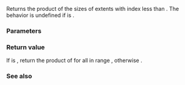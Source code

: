 {{cpp/container/mdspan/extents/title|''fwd-prod-of-extents''}}
{{cpp/container/mdspan/extents/navbar}}
{{ddcl|since=c++23|notes={{mark expos}}|
constexpr std::size_t /*fwd-prod-of-extents*/( rank_type i ) const noexcept;
}}

Returns the product of the sizes of extents with index less than {{c|i}}. The behavior is undefined if {{c|1=i &lt;= rank()}} is {{c/core|false}}.

===Parameters===
{{par begin}}
{{par|i|The end index of the range of extents to be multiplied together.}}
{{par end}}

===Return value===
If {{c|i &gt; 0}} is {{c/core|true}}, return the product of {{box|{{rlpt|extent}}{{c/core|(k)}}}} for all {{tt|k}} in range {{range plain|0|i}}, otherwise {{c|1}}.

===See also===
{{dsc begin}}
{{dsc inc|cpp/container/mdspan/extents/dsc rev-prod-of-extents}}
{{dsc end}}

{{langlinks|de|es|ja|ru|zh}}